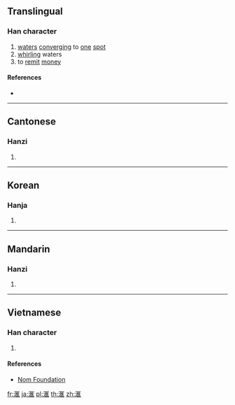 {{also|匯}}
==Translingual==

===Han character===
{{Han char|rn=85|rad=水|as=10|sn=13|four=|canj=ESOG|ids=⿰氵⿷匚隹}}

# [[waters]] [[converging]] to [[one]] [[spot]]
# [[whirl]]ing waters
# to [[remit]] [[money]]

====References====
* {{Han ref|kx=0643.241|dkj=18062|dj=1050.200|hdz=31697.010|uh=6ED9|ud=28377}}

----

==Cantonese==

===Hanzi===
{{yue-hanzi|jyut=[[wui6]]|y=wui6}}

# {{defn|lang=yue|sort=水10}}

----

==Korean==

===Hanja===
{{ko-hanja|hangeul=회|eumhun=|rv=hoe|mr=hoe|y=hoy}}

# {{defn|lang=ko|sort=水10}}

----

==Mandarin==

===Hanzi===
{{cmn-hanzi|pin=[[huì]] ([[hui4]])|wg=hui<sup>4</sup>}}

# {{defn|lang=cmn|sort=水10}}

----

==Vietnamese==

===Han character===
{{vi-readings|rs=水10|hanviet=[[hối]], [[vị]]}}

# {{defn|lang=vi|sort=水10}}

====References====
* [http://nomfoundation.org/common/nom_details.php?codepoint=6ed9 Nom Foundation]

[[fr:滙]]
[[ja:滙]]
[[pl:滙]]
[[th:滙]]
[[zh:滙]]